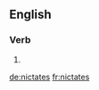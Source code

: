 ==English==

===Verb===
{{head|en|verb form}}

# {{en-third-person singular of|nictate}}

[[de:nictates]]
[[fr:nictates]]
